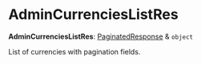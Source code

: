 
# AdminCurrenciesListRes

 **AdminCurrenciesListRes**: [PaginatedResponse](../../interfaces/medusa.PaginatedResponse/page.mdx) & `object`

List of currencies with pagination fields.
